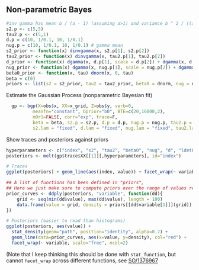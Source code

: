 ## Non-parametric Bayes


```r
#inv gamma has mean b / (a - 1) (assuming a>1) and variance b ^ 2 / ((a - 2) * (a - 1) ^ 2) (assuming a>2)
s2.p <- c(5,5)  
tau2.p <- c(5,1)
d.p = c(10, 1/0.1, 10, 1/0.1)
nug.p = c(10, 1/0.1, 10, 1/0.1) # gamma mean
s2_prior <- function(x) dinvgamma(x, s2.p[1], s2.p[2])
tau2_prior <- function(x) dinvgamma(x, tau2.p[1], tau2.p[2])
d_prior <- function(x) dgamma(x, d.p[1], scale = d.p[2]) + dgamma(x, d.p[3], scale = d.p[4])
nug_prior <- function(x) dgamma(x, nug.p[1], scale = nug.p[2]) + dgamma(x, nug.p[3], scale = nug.p[4])
beta0_prior <- function(x, tau) dnorm(x, 0, tau)
beta = c(0)
priors <- list(s2 = s2_prior, tau2 = tau2_prior, beta0 = dnorm, nug = nug_prior, d = d_prior, ldetK = function(x) 0)
```


Estimate the Gaussian Process (nonparametric Bayesian fit)

```r
  gp <- bgp(X=obs$x, XX=x_grid, Z=obs$y, verb=0,
          meanfn="constant", bprior="b0", BTE=c(20,16000,2),
          m0r1=FALSE, corr="exp", trace=F, 
          beta = beta, s2.p = s2.p, d.p = d.p, nug.p = nug.p, tau2.p = tau2.p,
          s2.lam = "fixed", d.lam = "fixed", nug.lam = "fixed", tau2.lam = "fixed")      
```


Show traces and posteriors against priors

```r
hyperparameters <- c("index", "s2", "tau2", "beta0", "nug", "d", "ldetK")
posteriors <- melt(gp$trace$XX[[1]][,hyperparameters], id="index")

# Traces 
ggplot(posteriors) + geom_line(aes(index, value)) + facet_wrap(~ variable, scale="free", ncol=1)

## A list of functions has been defined in "priors", 
## Here we just make sure to compute priors over the range of values returned by the posteriors
prior_curves <- ddply(posteriors, "variable", function(dd){
    grid <- seq(min(dd$value), max(dd$value), length = 100)
    data.frame(value = grid, density = priors[[dd$variable[1]]](grid))
})

# Posteriors (easier to read than histograms)
ggplot(posteriors, aes(value)) + 
  stat_density(geom="path", position="identity", alpha=0.7) +
  geom_line(data=prior_curves, aes(x=value, y=density), col="red") + 
  facet_wrap(~ variable, scale="free", ncol=2)
```

(Note that I keep thinking this should be done with `stat_function`, but cannot `facet_wrap` across different functions, see [SO/1376967](http://stackoverflow.com/questions/1376967/using-stat-function-and-facet-wrap-together-in-ggplot2-in-r)
